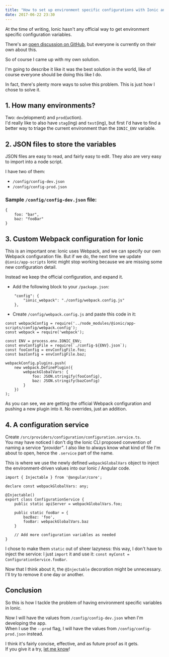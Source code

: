 ```yaml
---
title: "How to set up environment specific configurations with Ionic and Webpack"
date: 2017-06-22 23:30
---
```


At the time of writing, Ionic hasn't any official way to get environment specific configuration variables.

There's an [open discussion on GitHub](https://github.com/ionic-team/ionic-app-scripts/issues/762), but everyone is currently on their own about this.

So of course I came up with my own solution.

I'm going to describe it like it was the best solution in the world, like of course everyone should be doing this like I do.

In fact, there's plenty more ways to solve this problem. This is just how I chose to solve it.

## 1. How many environments?

Two: `dev`(elopment) and `prod`(uction).  
I'd really like to also have `stag`(ing) and `test`(ing), but first I'd have to find a better way to triage the current environment than the `IONIC_ENV` variable.

## 2. JSON files to store the variables

JSON files are easy to read, and fairly easy to edit. They also are very easy to import into a node script.

I have two of them:

  *  `/config/config-dev.json`
  *  `/config/config-prod.json`

### Sample `/config/config-dev.json` file:

```
{
    foo: "bar",
    baz: "fooBar"
}
```

## 3. Custom Webpack configuration for Ionic

This is an important one: Ionic uses Webpack, and we can specify our own Webpack configuration file. But if we do, the next time we update `@ionic/app-scripts` Ionic might stop working because we are missing some new configuration detail.

Instead we keep the official configuration, and expand it.

  *  Add the following block to your `/package.json`:

```
    "config": {
        "ionic_webpack": "./config/webpack.config.js"
    },
```

  *  Create `/config/webpack.config.js` and paste this code in it:

```
const webpackConfig = require('../node_modules/@ionic/app-scripts/config/webpack.config');
const webpack = require('webpack');

const ENV = process.env.IONIC_ENV;
const envConfigFile = require(`./config-${ENV}.json`);
const fooConfig = envConfigFile.foo;
const bazConfig = envConfigFile.baz;

webpackConfig.plugins.push(
    new webpack.DefinePlugin({
        webpackGlobalVars: {
            foo: JSON.stringify(fooConfig),
            baz: JSON.stringify(bazConfig)
        }
    })
);
```

As you can see, we are getting the official Webpack configuration and pushing a new plugin into it. No overrides, just an addition.

## 4. A configuration service

Create `/src/providers/configuration/configuration.service.ts`.  
You may have noticed I don't dig the Ionic CLI proposed convention of naming a service *"provider"*. I also like to always know what kind of file I'm about to open, hence the `.service` part of the name.

This is where we use the newly defined `webpackGlobalVars` object to inject the environment-driven values into our Ionic / Angular code.

```
import { Injectable } from '@angular/core';

declare const webpackGlobalVars: any;

@Injectable()
export class ConfigurationService {
    public static apiServer = webpackGlobalVars.foo;

    public static fooBar = {
        bazBaz: 'foo',
        fooBar: webpackGlobalVars.baz
    }

    // Add more configuration variables as needed
}
```

I chose to make them `static` out of sheer lazyness: this way, I don't have to inject the service: I just `import` it and use it: `const myConst = ConfigurationService.fooBar`.

Now that I think about it, the `@Injectable` decoration might be unnecessary. I'll try to remove it one day or another.

## Conclusion

So this is how I tackle the problem of having environment specific variables in Ionic.

Now I will have the values from `/config/config-dev.json` when I'm developing the app.  
When I use the `--prod` flag, I will have the values from `/config/config-prod.json` instead.

I think it's fairly concise, effective, and as future proof as it gets.  
If you give it a try, [let me know](https://twitter.com/trumbitta)! 